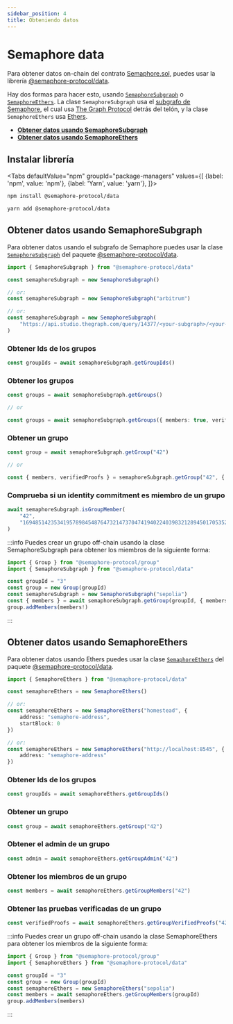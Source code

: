 ```yaml
---
sidebar_position: 4
title: Obteniendo datos
---
```



# Semaphore data

Para obtener datos on-chain del contrato [Semaphore.sol](https://github.com/semaphore-protocol/semaphore/blob/main/packages/contracts/contracts/Semaphore.sol), puedes usar la librería [@semaphore-protocol/data](https://github.com/semaphore-protocol/semaphore/tree/main/packages/data). 

Hay dos formas para hacer esto, usando [`SemaphoreSubgraph`](https://github.com/semaphore-protocol/semaphore/blob/main/packages/data/src/subgraph.ts) o [`SemaphoreEthers`](https://github.com/semaphore-protocol/semaphore/blob/main/packages/data/src/ethers.ts). La clase `SemaphoreSubgraph` usa el [subgrafo de Semaphore](https://github.com/semaphore-protocol/subgraph), el cual usa [The Graph Protocol](https://thegraph.com/) detrás del telón, y la clase `SemaphoreEthers` usa [Ethers](https://github.com/ethers-io/ethers.js/).

- [**Obtener datos usando SemaphoreSubgraph**](#obtener-datos-usando-semaphoresubgraph)
- [**Obtener datos usando SemaphoreEthers**](#obtener-datos-usando-semaphoreethers)

## Instalar librería

<Tabs
defaultValue="npm"
groupId="package-managers"
values={[
{label: 'npm', value: 'npm'},
{label: 'Yarn', value: 'yarn'},
]}>
<TabItem value="npm">

```bash
npm install @semaphore-protocol/data
```

</TabItem>
<TabItem value="yarn">

```bash
yarn add @semaphore-protocol/data
```

</TabItem>
</Tabs>

## Obtener datos usando SemaphoreSubgraph

Para obtener datos usando el subgrafo de Semaphore puedes usar la clase [`SemaphoreSubgraph`](https://github.com/semaphore-protocol/semaphore/blob/main/packages/data/src/subgraph.ts) del paquete [@semaphore-protocol/data](https://github.com/semaphore-protocol/semaphore/tree/main/packages/data). 

```typescript
import { SemaphoreSubgraph } from "@semaphore-protocol/data"

const semaphoreSubgraph = new SemaphoreSubgraph()

// or:
const semaphoreSubgraph = new SemaphoreSubgraph("arbitrum")

// or:
const semaphoreSubgraph = new SemaphoreSubgraph(
    "https://api.studio.thegraph.com/query/14377/<your-subgraph>/<your-version>"
)
```

### Obtener Ids de los grupos

```typescript
const groupIds = await semaphoreSubgraph.getGroupIds()
```

### Obtener los grupos

```typescript
const groups = await semaphoreSubgraph.getGroups()

// or

const groups = await semaphoreSubgraph.getGroups({ members: true, verifiedProofs: true })
```

### Obtener un grupo

```typescript
const group = await semaphoreSubgraph.getGroup("42")

// or

const { members, verifiedProofs } = semaphoreSubgraph.getGroup("42", { members: true, verifiedProofs: true })
```

### Comprueba si un identity commitment es miembro de un grupo

```ts
await semaphoreSubgraph.isGroupMember(
    "42",
    "16948514235341957898454876473214737047419402240398321289450170535251226167324"
)
```

:::info
Puedes crear un grupo off-chain usando la clase SemaphoreSubgraph para obtener los miembros de la siguiente forma:

```typescript
import { Group } from "@semaphore-protocol/group"
import { SemaphoreSubgraph } from "@semaphore-protocol/data"

const groupId = "3"
const group = new Group(groupId)
const semaphoreSubgraph = new SemaphoreSubgraph("sepolia")
const { members } = await semaphoreSubgraph.getGroup(groupId, { members: true })
group.addMembers(members!)
```
:::

## Obtener datos usando SemaphoreEthers

Para obtener datos usando Ethers puedes usar la clase [`SemaphoreEthers`](https://github.com/semaphore-protocol/semaphore/blob/main/packages/data/src/ethers.ts) del paquete [@semaphore-protocol/data](https://github.com/semaphore-protocol/semaphore/tree/main/packages/data). 

```typescript
import { SemaphoreEthers } from "@semaphore-protocol/data"

const semaphoreEthers = new SemaphoreEthers()

// or:
const semaphoreEthers = new SemaphoreEthers("homestead", {
    address: "semaphore-address",
    startBlock: 0
})

// or:
const semaphoreEthers = new SemaphoreEthers("http://localhost:8545", {
    address: "semaphore-address"
})
```

### Obtener Ids de los grupos

```typescript
const groupIds = await semaphoreEthers.getGroupIds()
```

### Obtener un grupo

```typescript
const group = await semaphoreEthers.getGroup("42")
```

### Obtener el admin de un grupo

```typescript
const admin = await semaphoreEthers.getGroupAdmin("42")
```

### Obtener los miembros de un grupo

```typescript
const members = await semaphoreEthers.getGroupMembers("42")
```

### Obtener las pruebas verificadas de un grupo

```typescript
const verifiedProofs = await semaphoreEthers.getGroupVerifiedProofs("42")
```

:::info
Puedes crear un grupo off-chain usando la clase SemaphoreEthers para obtener los miembros de la siguiente forma:

```typescript
import { Group } from "@semaphore-protocol/group"
import { SemaphoreEthers } from "@semaphore-protocol/data"

const groupId = "3"
const group = new Group(groupId)
const semaphoreEthers = new SemaphoreEthers("sepolia")
const members = await semaphoreEthers.getGroupMembers(groupId)
group.addMembers(members)
```
:::
